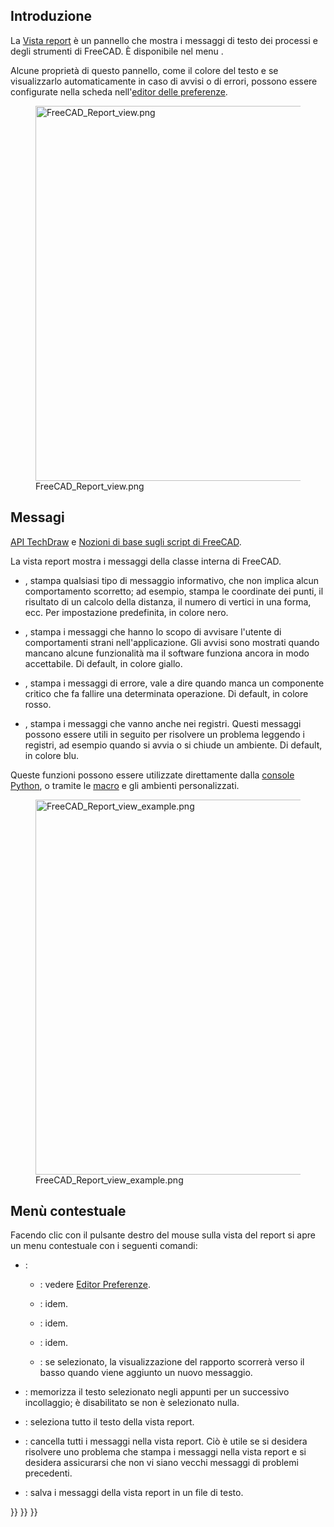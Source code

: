 <languages/>

<span id="Introduction"></span>
== Introduzione ==

La [[Report view/it|Vista report]] è un pannello che mostra i messaggi di testo dei processi e degli strumenti di FreeCAD. È disponibile nel menu {{MenuCommand|{{StdMenu|[[Std View Menu/it|Visualizza]]}} → Pannelli → Report}}.

Alcune proprietà di questo pannello, come il colore del testo e se visualizzarlo automaticamente in caso di avvisi o di errori, possono essere configurate nella scheda {{MenuCommand|Generale → Report}} nell'[[Preferences_Editor/it#Report/it|editor delle preferenze]].

[[File:FreeCAD_Report_view.png|600px]]

{{Caption|Vista report che mostra i messaggi quando FreeCAD è appena stato avviato.}}

<span id="Messages"></span>
== Messagi ==

{{Emphasis|Vedere anche:}} [[TechDraw API/it|API TechDraw]] e [[FreeCAD Scripting Basics/it|Nozioni di base sugli script di FreeCAD]].

La vista report mostra i messaggi della classe interna {{incode|Console}} di FreeCAD.
* {{incode|FreeCAD.Console.PrintMessage("text")}}, stampa qualsiasi tipo di messaggio informativo, che non implica alcun comportamento scorretto; ad esempio, stampa le coordinate dei punti, il risultato di un calcolo della distanza, il numero di vertici in una forma, ecc. Per impostazione predefinita, in colore nero.
* {{incode|FreeCAD.Console.PrintWarning("text")}}, stampa i messaggi che hanno lo scopo di avvisare l'utente di comportamenti strani nell'applicazione. Gli avvisi sono mostrati quando mancano alcune funzionalità ma il software funziona ancora in modo accettabile. Di default, in colore giallo.
* {{incode|FreeCAD.Console.PrintError("text")}}, stampa i messaggi di errore, vale a dire quando manca un componente critico che fa fallire una determinata operazione. Di default, in colore rosso.
* {{incode|FreeCAD.Console.PrintLog("text")}}, stampa i messaggi che vanno anche nei registri. Questi messaggi possono essere utili in seguito per risolvere un problema leggendo i registri, ad esempio quando si avvia o si chiude un ambiente. Di default, in colore blu.

Queste funzioni possono essere utilizzate direttamente dalla [[Python console/it|console Python]], o tramite le [[Macros/it|macro]] e gli ambienti personalizzati.

[[File:FreeCAD_Report_view_example.png|600px]]

{{Caption|Esempio di messaggi nella vista report: un messaggio generale, un avviso, un errore e un messaggio registrato.}}

<span id="Context_menu"></span>
== Menù contestuale ==

Facendo clic con il pulsante destro del mouse sulla vista del report si apre un menu contestuale con i seguenti comandi:
* {{MenuCommand|Opzioni}}:
** {{MenuCommand|Visualizza tipi di messaggi}}: vedere [[Preferences_Editor/it#Finestra di output|Editor Preferenze]].
** {{MenuCommand|Mostra la Vista Report in caso di}}: idem.
** {{MenuCommand|Reindirizza l'output di Python}}: idem.
** {{MenuCommand|Reindirizza gli errori di Python}}: idem.
** {{MenuCommand|Vai alla fine}}: se selezionato, la visualizzazione del rapporto scorrerà verso il basso quando viene aggiunto un nuovo messaggio.
* {{MenuCommand|Copia}}: memorizza il testo selezionato negli appunti per un successivo incollaggio; è disabilitato se non è selezionato nulla.
* {{MenuCommand|Seleziona tutto}}: seleziona tutto il testo della vista report.
* {{MenuCommand|Pulisci}}: cancella tutti i messaggi nella vista report. Ciò è utile se si desidera risolvere uno problema che stampa i messaggi nella vista report e si desidera assicurarsi che non vi siano vecchi messaggi di problemi precedenti.
* {{MenuCommand|Salva con nome}}: salva i messaggi della vista report in un file di testo.


{{Interface navi{{#translation:}}}}
{{Std Base navi{{#translation:}}}}
{{Userdocnavi{{#translation:}}}}